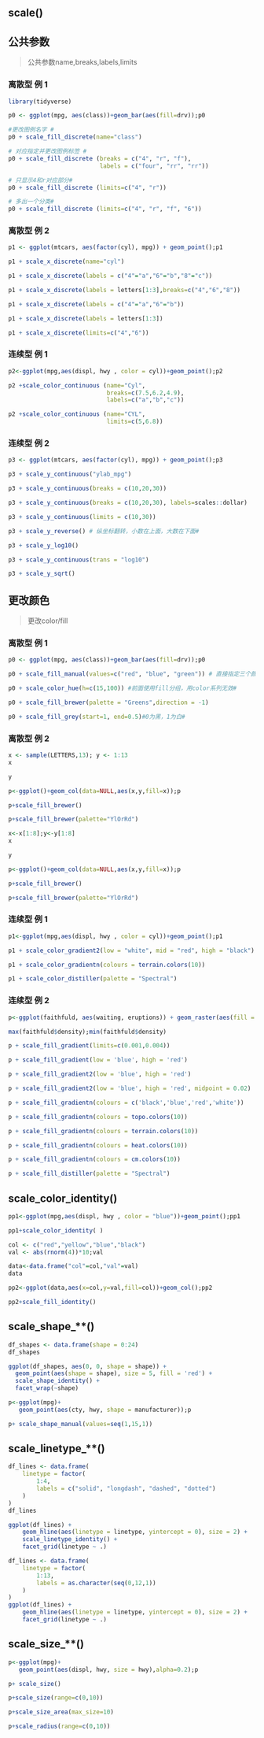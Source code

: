## scale()

## 公共参数
>公共参数name,breaks,labels,limits

### 离散型 例 1

```r
library(tidyverse)
```

```r
p0 <- ggplot(mpg, aes(class))+geom_bar(aes(fill=drv));p0
```

```r
#更改图例名字 #
p0 + scale_fill_discrete(name="class") 
```

```r
# 对应指定并更改图例标签 #
p0 + scale_fill_discrete (breaks = c("4", "r", "f"), 
                          labels = c("four", "rr", "rr"))
```

```r
# 只显示4和r对应部分# 
p0 + scale_fill_discrete (limits=c("4", "r")) 
```

```r
# 多出一个分类#
p0 + scale_fill_discrete (limits=c("4", "r", "f", "6"))
```

### 离散型 例 2

```r
p1 <- ggplot(mtcars, aes(factor(cyl), mpg)) + geom_point();p1
```

```r
p1 + scale_x_discrete(name="cyl") 
```

```r
p1 + scale_x_discrete(labels = c("4"="a","6"="b","8"="c")) 
```

```r
p1 + scale_x_discrete(labels = letters[1:3],breaks=c("4","6","8")) 
```

```r
p1 + scale_x_discrete(labels = c("4"="a","6"="b"))
```

```r
p1 + scale_x_discrete(labels = letters[1:3])
```

```r
p1 + scale_x_discrete(limits=c("4","6"))
```

### 连续型 例 1

```r
p2<-ggplot(mpg,aes(displ, hwy , color = cyl))+geom_point();p2
```

```r
p2 +scale_color_continuous (name="Cyl",
                            breaks=c(7.5,6.2,4.9),
                            labels=c("a","b","c"))
```

```r
p2 +scale_color_continuous (name="CYL",
                            limits=c(5,6.8))
```

### 连续型 例 2

```r
p3 <- ggplot(mtcars, aes(factor(cyl), mpg)) + geom_point();p3
```

```r
p3 + scale_y_continuous("ylab_mpg")
```

```r
p3 + scale_y_continuous(breaks = c(10,20,30))
```

```r
p3 + scale_y_continuous(breaks = c(10,20,30), labels=scales::dollar)
```

```r
p3 + scale_y_continuous(limits = c(10,30))
```

```r
p3 + scale_y_reverse() # 纵坐标翻转，小数在上面，大数在下面#
```

```r
p3 + scale_y_log10()
```

```r
p3 + scale_y_continuous(trans = "log10")
```

```r
p3 + scale_y_sqrt()
```

## 更改颜色
>更改color/fill

### 离散型 例 1

```r
p0 <- ggplot(mpg, aes(class))+geom_bar(aes(fill=drv));p0 
```

```r
p0 + scale_fill_manual(values=c("red", "blue", "green")) # 直接指定三个颜色# 
```

```r
p0 + scale_color_hue(h=c(15,100)) #前面使用fill分组，用color系列无效#
```

```r
p0 + scale_fill_brewer(palette = "Greens",direction = -1)
```

```r
p0 + scale_fill_grey(start=1, end=0.5)#0为黑，1为白#
```

### 离散型 例 2

```r
x <- sample(LETTERS,13); y <- 1:13
x
```

```r
y
```

```r
p<-ggplot()+geom_col(data=NULL,aes(x,y,fill=x));p
```

```r
p+scale_fill_brewer()
```

```r
p+scale_fill_brewer(palette="YlOrRd")
```

```r
x<-x[1:8];y<-y[1:8]
x
```

```r
y
```

```r
p<-ggplot()+geom_col(data=NULL,aes(x,y,fill=x));p
```

```r
p+scale_fill_brewer()
```

```r
p+scale_fill_brewer(palette="YlOrRd")
```

### 连续型 例 1

```r
p1<-ggplot(mpg,aes(displ, hwy , color = cyl))+geom_point();p1
```

```r
p1 + scale_color_gradient2(low = "white", mid = "red", high = "black") 
```

```r
p1 + scale_color_gradientn(colours = terrain.colors(10))
```

```r
p1 + scale_color_distiller(palette = "Spectral")
```

### 连续型 例 2

```r
p<-ggplot(faithfuld, aes(waiting, eruptions)) + geom_raster(aes(fill = density));p
```

```r
max(faithfuld$density);min(faithfuld$density)  
```

```r
p + scale_fill_gradient(limits=c(0.001,0.004))   
```

```r
p + scale_fill_gradient(low = 'blue', high = 'red')
```

```r
p + scale_fill_gradient2(low = 'blue', high = 'red')  
```

```r
p + scale_fill_gradient2(low = 'blue', high = 'red', midpoint = 0.02)
```

```r
p + scale_fill_gradientn(colours = c('black','blue','red','white'))  
```

```r
p + scale_fill_gradientn(colours = topo.colors(10))  
```

```r
p + scale_fill_gradientn(colours = terrain.colors(10))  
```

```r
p + scale_fill_gradientn(colours = heat.colors(10))
```

```r
p + scale_fill_gradientn(colours = cm.colors(10))
```

```r
p + scale_fill_distiller(palette = "Spectral")
```

## scale_color_identity()

```r
pp1<-ggplot(mpg,aes(displ, hwy , color = "blue"))+geom_point();pp1
```

```r
pp1+scale_color_identity( )
```

```r
col <- c("red","yellow","blue","black")
val <- abs(rnorm(4))*10;val
```

```r
data<-data.frame("col"=col,"val"=val)
data
```

```r
pp2<-ggplot(data,aes(x=col,y=val,fill=col))+geom_col();pp2
```

```r
pp2+scale_fill_identity()
```

## scale_shape_**()

```r
df_shapes <- data.frame(shape = 0:24)
df_shapes
```

```r
ggplot(df_shapes, aes(0, 0, shape = shape)) +
  geom_point(aes(shape = shape), size = 5, fill = 'red') +
  scale_shape_identity() +
  facet_wrap(~shape)
```

```r
p<-ggplot(mpg)+
   geom_point(aes(cty, hwy, shape = manufacturer));p
```

```r
p+ scale_shape_manual(values=seq(1,15,1))
```

## scale_linetype_**()

```r
df_lines <- data.frame(
    linetype = factor(
        1:4,
        labels = c("solid", "longdash", "dashed", "dotted")
    )
)
df_lines
```

```r
ggplot(df_lines) +
    geom_hline(aes(linetype = linetype, yintercept = 0), size = 2) +
    scale_linetype_identity() +
    facet_grid(linetype ~ .) 
```

```r
df_lines <- data.frame(
    linetype = factor(
        1:13,
        labels = as.character(seq(0,12,1))
    )
)
ggplot(df_lines) +
    geom_hline(aes(linetype = linetype, yintercept = 0), size = 2) +
    facet_grid(linetype ~ .) 
```

## scale_size_**()

```r
p<-ggplot(mpg)+
   geom_point(aes(displ, hwy, size = hwy),alpha=0.2);p
```

```r
p+ scale_size()
```

```r
p+scale_size(range=c(0,10))
```

```r
p+scale_size_area(max_size=10)
```

```r
p+scale_radius(range=c(0,10))
```




























































